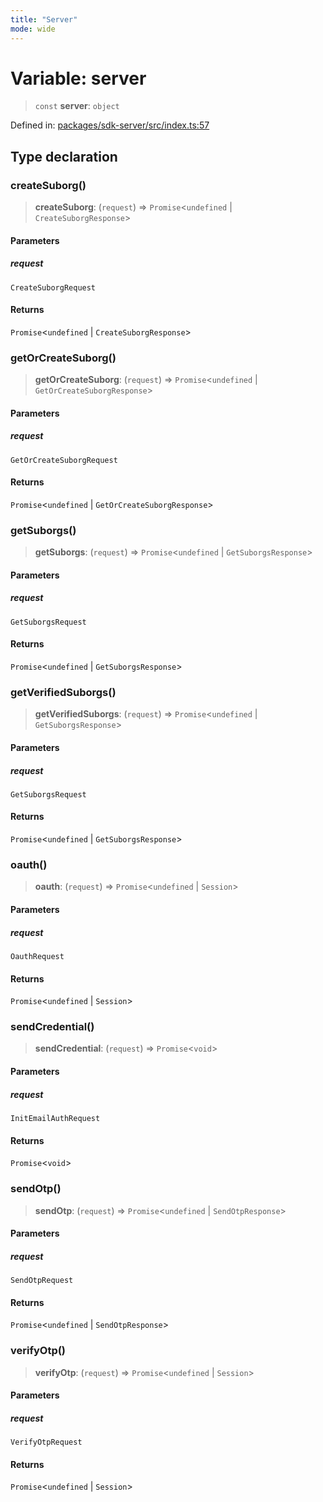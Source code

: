 ```yaml
---
title: "Server"
mode: wide
---
```

  
# Variable: server

> `const` **server**: `object`

Defined in: [packages/sdk-server/src/index.ts:57](https://github.com/tkhq/sdk/blob/main/packages/sdk-server/src/index.ts#L57)

## Type declaration

### createSuborg()

> **createSuborg**: (`request`) => `Promise`\<`undefined` \| `CreateSuborgResponse`\>

#### Parameters

##### request

`CreateSuborgRequest`

#### Returns

`Promise`\<`undefined` \| `CreateSuborgResponse`\>

### getOrCreateSuborg()

> **getOrCreateSuborg**: (`request`) => `Promise`\<`undefined` \| `GetOrCreateSuborgResponse`\>

#### Parameters

##### request

`GetOrCreateSuborgRequest`

#### Returns

`Promise`\<`undefined` \| `GetOrCreateSuborgResponse`\>

### getSuborgs()

> **getSuborgs**: (`request`) => `Promise`\<`undefined` \| `GetSuborgsResponse`\>

#### Parameters

##### request

`GetSuborgsRequest`

#### Returns

`Promise`\<`undefined` \| `GetSuborgsResponse`\>

### getVerifiedSuborgs()

> **getVerifiedSuborgs**: (`request`) => `Promise`\<`undefined` \| `GetSuborgsResponse`\>

#### Parameters

##### request

`GetSuborgsRequest`

#### Returns

`Promise`\<`undefined` \| `GetSuborgsResponse`\>

### oauth()

> **oauth**: (`request`) => `Promise`\<`undefined` \| `Session`\>

#### Parameters

##### request

`OauthRequest`

#### Returns

`Promise`\<`undefined` \| `Session`\>

### sendCredential()

> **sendCredential**: (`request`) => `Promise`\<`void`\>

#### Parameters

##### request

`InitEmailAuthRequest`

#### Returns

`Promise`\<`void`\>

### sendOtp()

> **sendOtp**: (`request`) => `Promise`\<`undefined` \| `SendOtpResponse`\>

#### Parameters

##### request

`SendOtpRequest`

#### Returns

`Promise`\<`undefined` \| `SendOtpResponse`\>

### verifyOtp()

> **verifyOtp**: (`request`) => `Promise`\<`undefined` \| `Session`\>

#### Parameters

##### request

`VerifyOtpRequest`

#### Returns

`Promise`\<`undefined` \| `Session`\>
